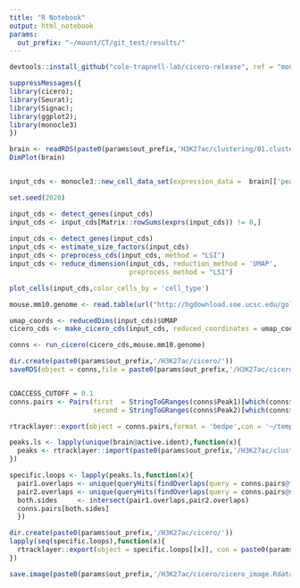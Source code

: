 ```yaml
---
title: "R Notebook"
output: html_notebook
params:
  out_prefix: "~/mount/CT/git_test/results/"
---
```


```r
devtools::install_github("cole-trapnell-lab/cicero-release", ref = "monocle3")

suppressMessages({
library(cicero);
library(Seurat);
library(Signac);
library(ggplot2);
library(monocle3)
})
```


```r
brain <- readRDS(paste0(params$out_prefix,'H3K27ac/clustering/01.clustering.Rds'))
DimPlot(brain)


input_cds <- monocle3::new_cell_data_set(expression_data =  brain[['peaks']]@counts,cell_metadata = brain@meta.data,gene_metadata = data.frame('gene_short_name' = rownames(brain[['peaks']]),row.names=rownames(brain[['peaks']])))


```

```r
set.seed(2020)

input_cds <- detect_genes(input_cds)
input_cds <- input_cds[Matrix::rowSums(exprs(input_cds)) != 0,] 
    
input_cds <- detect_genes(input_cds)
input_cds <- estimate_size_factors(input_cds)
input_cds <- preprocess_cds(input_cds, method = "LSI")
input_cds <- reduce_dimension(input_cds, reduction_method = 'UMAP', 
                              preprocess_method = "LSI")      

plot_cells(input_cds,color_cells_by = 'cell_type')

```

```r
mouse.mm10.genome <- read.table(url("http://hgdownload.soe.ucsc.edu/goldenPath/mm10/bigZips/mm10.chrom.sizes"))[c(1:21),]

umap_coords <- reducedDims(input_cds)$UMAP
cicero_cds <- make_cicero_cds(input_cds, reduced_coordinates = umap_coords)

conns <- run_cicero(cicero_cds,mouse.mm10.genome) 

dir.create(paste0(params$out_prefix,'/H3K27ac/cicero/'))
saveRDS(object = conns,file = paste0(params$out_prefix,'/H3K27ac/cicero/connections.Rds'))


COACCESS_CUTOFF = 0.1
conns.pairs <- Pairs(first  = StringToGRanges(conns$Peak1)[which(conns$coaccess > COACCESS_CUTOFF)],
                     second = StringToGRanges(conns$Peak2)[which(conns$coaccess > COACCESS_CUTOFF)])

rtracklayer::export(object = conns.pairs,format = 'bedpe',con = '~/temp.bedpe')

```

```r
peaks.ls <- lapply(unique(brain@active.ident),function(x){
  peaks <- rtracklayer::import(paste0(params$out_prefix,'/H3K27ac/clustering/bam_per_cluster/',x,'/',x,'_peaks.broadPeak'))
})

specific.loops <- lapply(peaks.ls,function(x){
  pair1.overlaps <- unique(queryHits(findOverlaps(query = conns.pairs@first,subject = x)))
  pair2.overlaps <- unique(queryHits(findOverlaps(query = conns.pairs@second,subject = x)))
  both.sides     <- intersect(pair1.overlaps,pair2.overlaps)
  conns.pairs[both.sides]
  })

dir.create(paste0(params$out_prefix,'/H3K27ac/cicero/'))
lapply(seq(specific.loops),function(x){
  rtracklayer::export(object = specific.loops[[x]], con = paste0(params$out_prefix,'/H3K27ac/cicero/loops/cluster_',unique(brain@active.ident)[x],".bedpe"))
})

```
```r
save.image(paste0(params$out_prefix,'/H3K27ac/cicero/cicero_image.Rdata'))
```

